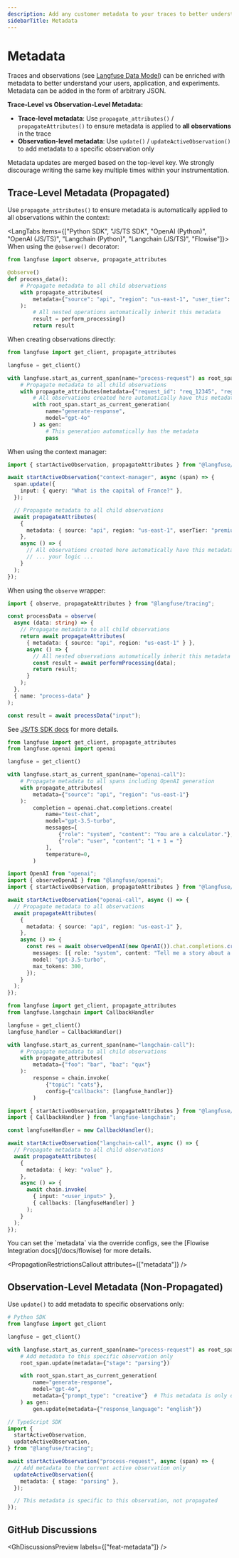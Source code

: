 ```yaml
---
description: Add any customer metadata to your traces to better understand your users, application and experiments.
sidebarTitle: Metadata
---
```



# Metadata

Traces and observations (see [Langfuse Data Model](/docs/tracing-data-model)) can be enriched with metadata to better understand your users, application, and experiments.
Metadata can be added in the form of arbitrary JSON.

**Trace-Level vs Observation-Level Metadata:**

- **Trace-level metadata**: Use `propagate_attributes()` / `propagateAttributes()` to ensure metadata is applied to **all observations** in the trace
- **Observation-level metadata**: Use `update()` / `updateActiveObservation()` to add metadata to a specific observation only

Metadata updates are merged based on the top-level key.
We strongly discourage writing the same key multiple times within your instrumentation.

## Trace-Level Metadata (Propagated)

Use `propagate_attributes()` to ensure metadata is automatically applied to all observations within the context:

<LangTabs items={["Python SDK", "JS/TS SDK", "OpenAI (Python)", "OpenAI (JS/TS)", "Langchain (Python)", "Langchain (JS/TS)", "Flowise"]}>
<Tab>
When using the `@observe()` decorator:

```python
from langfuse import observe, propagate_attributes

@observe()
def process_data():
    # Propagate metadata to all child observations
    with propagate_attributes(
        metadata={"source": "api", "region": "us-east-1", "user_tier": "premium"}
    ):
        # All nested operations automatically inherit this metadata
        result = perform_processing()
        return result
```

When creating observations directly:

```python
from langfuse import get_client, propagate_attributes

langfuse = get_client()

with langfuse.start_as_current_span(name="process-request") as root_span:
    # Propagate metadata to all child observations
    with propagate_attributes(metadata={"request_id": "req_12345", "region": "us-east-1"}):
        # All observations created here automatically have this metadata
        with root_span.start_as_current_generation(
            name="generate-response",
            model="gpt-4o"
        ) as gen:
            # This generation automatically has the metadata
            pass
```

</Tab>
<Tab title="JS/TS SDK">

When using the context manager:

```ts
import { startActiveObservation, propagateAttributes } from "@langfuse/tracing";

await startActiveObservation("context-manager", async (span) => {
  span.update({
    input: { query: "What is the capital of France?" },
  });

  // Propagate metadata to all child observations
  await propagateAttributes(
    {
      metadata: { source: "api", region: "us-east-1", userTier: "premium" },
    },
    async () => {
      // All observations created here automatically have this metadata
      // ... your logic ...
    }
  );
});
```

When using the `observe` wrapper:

```ts
import { observe, propagateAttributes } from "@langfuse/tracing";

const processData = observe(
  async (data: string) => {
    // Propagate metadata to all child observations
    return await propagateAttributes(
      { metadata: { source: "api", region: "us-east-1" } },
      async () => {
        // All nested observations automatically inherit this metadata
        const result = await performProcessing(data);
        return result;
      }
    );
  },
  { name: "process-data" }
);

const result = await processData("input");
```

See [JS/TS SDK docs](/docs/sdk/typescript/guide) for more details.

</Tab>
<Tab title="OpenAI (Python v2)">

```python
from langfuse import get_client, propagate_attributes
from langfuse.openai import openai

langfuse = get_client()

with langfuse.start_as_current_span(name="openai-call"):
    # Propagate metadata to all spans including OpenAI generation
    with propagate_attributes(
        metadata={"source": "api", "region": "us-east-1"}
    ):
        completion = openai.chat.completions.create(
            name="test-chat",
            model="gpt-3.5-turbo",
            messages=[
                {"role": "system", "content": "You are a calculator."},
                {"role": "user", "content": "1 + 1 = "}
            ],
            temperature=0,
        )
```

</Tab>
<Tab title="OpenAI (JS/TS)">

```ts
import OpenAI from "openai";
import { observeOpenAI } from "@langfuse/openai";
import { startActiveObservation, propagateAttributes } from "@langfuse/tracing";

await startActiveObservation("openai-call", async () => {
  // Propagate metadata to all observations
  await propagateAttributes(
    {
      metadata: { source: "api", region: "us-east-1" },
    },
    async () => {
      const res = await observeOpenAI(new OpenAI()).chat.completions.create({
        messages: [{ role: "system", content: "Tell me a story about a dog." }],
        model: "gpt-3.5-turbo",
        max_tokens: 300,
      });
    }
  );
});
```

</Tab>
<Tab>

```python
from langfuse import get_client, propagate_attributes
from langfuse.langchain import CallbackHandler

langfuse = get_client()
langfuse_handler = CallbackHandler()

with langfuse.start_as_current_span(name="langchain-call"):
    # Propagate metadata to all child observations
    with propagate_attributes(
        metadata={"foo": "bar", "baz": "qux"}
    ):
        response = chain.invoke(
            {"topic": "cats"},
            config={"callbacks": [langfuse_handler]}
        )
```

</Tab>
<Tab title="Langchain (JS/TS)">

```ts
import { startActiveObservation, propagateAttributes } from "@langfuse/tracing";
import { CallbackHandler } from "langfuse-langchain";

const langfuseHandler = new CallbackHandler();

await startActiveObservation("langchain-call", async () => {
  // Propagate metadata to all child observations
  await propagateAttributes(
    {
      metadata: { key: "value" },
    },
    async () => {
      await chain.invoke(
        { input: "<user_input>" },
        { callbacks: [langfuseHandler] }
      );
    }
  );
});
```

</Tab>

<Tab title="Flowise">
You can set the `metadata` via the override configs, see the [Flowise Integration docs](/docs/flowise) for more details.

</Tab>

</LangTabs>

<PropagationRestrictionsCallout attributes={["metadata"]} />

## Observation-Level Metadata (Non-Propagated)

Use `update()` to add metadata to specific observations only:

```python
# Python SDK
from langfuse import get_client

langfuse = get_client()

with langfuse.start_as_current_span(name="process-request") as root_span:
    # Add metadata to this specific observation only
    root_span.update(metadata={"stage": "parsing"})

    with root_span.start_as_current_generation(
        name="generate-response",
        model="gpt-4o",
        metadata={"prompt_type": "creative"}  # This metadata is only on this generation
    ) as gen:
        gen.update(metadata={"response_language": "english"})
```

```typescript
// TypeScript SDK
import {
  startActiveObservation,
  updateActiveObservation,
} from "@langfuse/tracing";

await startActiveObservation("process-request", async (span) => {
  // Add metadata to the current active observation only
  updateActiveObservation({
    metadata: { stage: "parsing" },
  });

  // This metadata is specific to this observation, not propagated
});
```

## GitHub Discussions


<GhDiscussionsPreview labels={["feat-metadata"]} />
